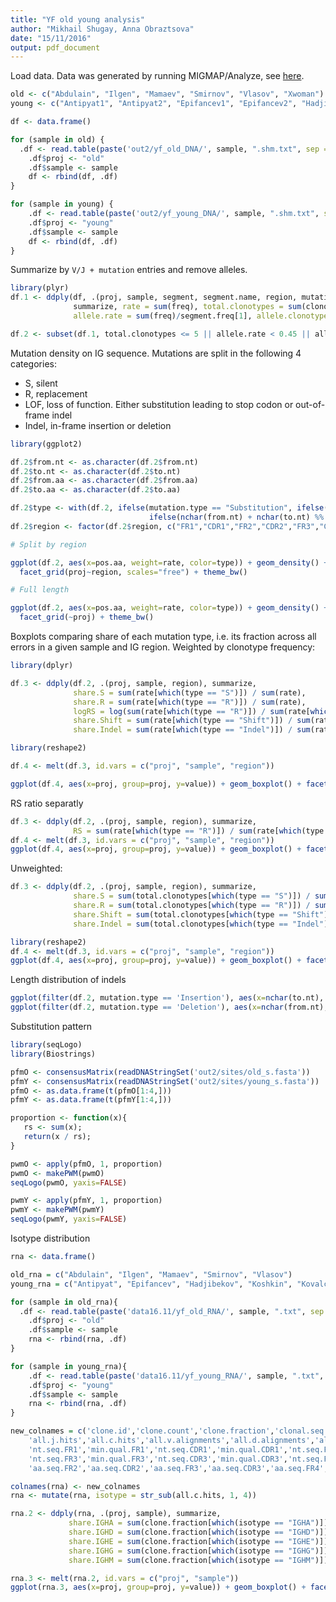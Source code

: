 ```yaml
---
title: "YF old young analysis"
author: "Mikhail Shugay, Anna Obraztsova"
date: "15/11/2016"
output: pdf_document
---
```


Load data. Data was generated by running MIGMAP/Analyze, see [here](https://github.com/mikessh/migmap).

```r
old <- c("Abdulain", "Ilgen", "Mamaev", "Smirnov", "Vlasov", "Xwoman")
young <- c("Antipyat1", "Antipyat2", "Epifancev1", "Epifancev2", "Hadjibekov", "Koshkin", "Kovalchuk")

df <- data.frame()

for (sample in old) {
  .df <- read.table(paste('out2/yf_old_DNA/', sample, ".shm.txt", sep = ""), header=T, sep="\t")
	.df$proj <- "old"
	.df$sample <- sample
	df <- rbind(df, .df)
}

for (sample in young) {
	.df <- read.table(paste('out2/yf_young_DNA/', sample, ".shm.txt", sep = ""), header=T, sep="\t")
	.df$proj <- "young"
	.df$sample <- sample
	df <- rbind(df, .df)
}

```

Summarize by ``V/J + mutation`` entries and remove alleles.

```r
library(plyr)
df.1 <- ddply(df, .(proj, sample, segment, segment.name, region, mutation.type, pos.nt, from.nt, to.nt, pos.aa, from.aa, to.aa),
              summarize, rate = sum(freq), total.clonotypes = sum(clonotypes), 
              allele.rate = sum(freq)/segment.freq[1], allele.clonotype.share = sum(clonotypes) / segment.clonotypes[1])

df.2 <- subset(df.1, total.clonotypes <= 5 || allele.rate < 0.45 || allele.clonotype.share < 0.45)
```

Mutation density on IG sequence. Mutations are split in the following 4 categories:

- S, silent
- R, replacement
- LOF, loss of function. Either substitution leading to stop codon or out-of-frame indel
- Indel, in-frame insertion or deletion

```r
library(ggplot2)

df.2$from.nt <- as.character(df.2$from.nt)
df.2$to.nt <- as.character(df.2$to.nt)
df.2$from.aa <- as.character(df.2$from.aa)
df.2$to.aa <- as.character(df.2$to.aa)

df.2$type <- with(df.2, ifelse(mutation.type == "Substitution", ifelse(to.aa == "*", "Stop", ifelse(from.aa != to.aa, "R", "S")),
                               ifelse(nchar(from.nt) + nchar(to.nt) %% 3 != 0, "Shift", "Indel")))
df.2$region <- factor(df.2$region, c("FR1","CDR1","FR2","CDR2","FR3","CDR3","FR4"))

# Split by region

ggplot(df.2, aes(x=pos.aa, weight=rate, color=type)) + geom_density() + 
  facet_grid(proj~region, scales="free") + theme_bw()

# Full length

ggplot(df.2, aes(x=pos.aa, weight=rate, color=type)) + geom_density() + 
  facet_grid(~proj) + theme_bw()
```

Boxplots comparing share of each mutation type, i.e. its fraction across all errors in a given sample and IG region. Weighted by clonotype frequency:

```r
library(dplyr)

df.3 <- ddply(df.2, .(proj, sample, region), summarize,
              share.S = sum(rate[which(type == "S")]) / sum(rate),
              share.R = sum(rate[which(type == "R")]) / sum(rate),
              logRS = log(sum(rate[which(type == "R")]) / sum(rate[which(type == "S")])),
              share.Shift = sum(rate[which(type == "Shift")]) / sum(rate),
              share.Indel = sum(rate[which(type == "Indel")]) / sum(rate))

library(reshape2)

df.4 <- melt(df.3, id.vars = c("proj", "sample", "region"))

ggplot(df.4, aes(x=proj, group=proj, y=value)) + geom_boxplot() + facet_grid(variable~region, scales="free") + theme_bw()
```

RS ratio separatly

```r
df.3 <- ddply(df.2, .(proj, sample, region), summarize,
              RS = sum(rate[which(type == "R")]) / sum(rate[which(type == "S")]))
df.4 <- melt(df.3, id.vars = c("proj", "sample", "region"))
ggplot(df.4, aes(x=proj, group=proj, y=value)) + geom_boxplot() + facet_grid(variable~region, scales="free") + theme_bw()
```

Unweighted:

```r
df.3 <- ddply(df.2, .(proj, sample, region), summarize,
              share.S = sum(total.clonotypes[which(type == "S")]) / sum(total.clonotypes),
              share.R = sum(total.clonotypes[which(type == "R")]) / sum(total.clonotypes),
              share.Shift = sum(total.clonotypes[which(type == "Shift")]) / sum(total.clonotypes),
              share.Indel = sum(total.clonotypes[which(type == "Indel")]) / sum(total.clonotypes))

library(reshape2)
df.4 <- melt(df.3, id.vars = c("proj", "sample", "region"))
ggplot(df.4, aes(x=proj, group=proj, y=value)) + geom_boxplot() + facet_grid(variable~region, scales="free") + theme_bw()
```

Length distribution of indels

```r
ggplot(filter(df.2, mutation.type == 'Insertion'), aes(x=nchar(to.nt), fill=proj)) + geom_histogram(position='dodge', binwidth=1) + theme_bw() + xlab('Insertion length')
ggplot(filter(df.2, mutation.type == 'Deletion'), aes(x=nchar(from.nt), fill=proj)) + geom_histogram(position='dodge', binwidth=1) + theme_bw() + xlab('Deletion length')
```

Substitution pattern
```r
library(seqLogo)
library(Biostrings)

pfmO <- consensusMatrix(readDNAStringSet('out2/sites/old_s.fasta'))
pfmY <- consensusMatrix(readDNAStringSet('out2/sites/young_s.fasta'))
pfmO <- as.data.frame(t(pfmO[1:4,]))
pfmY <- as.data.frame(t(pfmY[1:4,]))

proportion <- function(x){
   rs <- sum(x);
   return(x / rs);
}

pwmO <- apply(pfmO, 1, proportion)
pwmO <- makePWM(pwmO)
seqLogo(pwmO, yaxis=FALSE)

pwmY <- apply(pfmY, 1, proportion)
pwmY <- makePWM(pwmY)
seqLogo(pwmY, yaxis=FALSE)
```

Isotype distribution
```r
rna <- data.frame()

old_rna = c("Abdulain", "Ilgen", "Mamaev", "Smirnov", "Vlasov")
young_rna = c("Antipyat", "Epifancev", "Hadjibekov", "Koshkin", "Kovalchuk")

for (sample in old_rna){
  .df <- read.table(paste('data16.11/yf_old_RNA/', sample, ".txt", sep = ""), header=T, sep="\t")
	.df$proj <- "old"
	.df$sample <- sample
	rna <- rbind(rna, .df)
}

for (sample in young_rna){
	.df <- read.table(paste('data16.11/yf_young_RNA/', sample, ".txt", sep = ""), header=T, sep="\t")
	.df$proj <- "young"
	.df$sample <- sample
	rna <- rbind(rna, .df)
}

new_colnames = c('clone.id','clone.count','clone.fraction','clonal.seq','clonal.seq.qual','all.v.hits','all.d.hits',
	'all.j.hits','all.c.hits','all.v.alignments','all.d.alignments','all.j.alignments','all.c.alignments',
	'nt.seq.FR1','min.qual.FR1','nt.seq.CDR1','min.qual.CDR1','nt.seq.FR2','min.qual.FR2','nt.seq.CDR2','min.qual.CDR2',
	'nt.seq.FR3','min.qual.FR3','nt.seq.CDR3','min.qual.CDR3','nt.seq.FR4','min.qual.FR4','aa.seq.FR1','aa.seq.CDR1',
	'aa.seq.FR2','aa.seq.CDR2','aa.seq.FR3','aa.seq.CDR3','aa.seq.FR4','ref.points', 'proj', 'sample')

colnames(rna) <- new_colnames
rna <- mutate(rna, isotype = str_sub(all.c.hits, 1, 4))

rna.2 <- ddply(rna, .(proj, sample), summarize,
             share.IGHA = sum(clone.fraction[which(isotype == "IGHA")]),
             share.IGHD = sum(clone.fraction[which(isotype == "IGHD")]),
             share.IGHE = sum(clone.fraction[which(isotype == "IGHE")]),
             share.IGHG = sum(clone.fraction[which(isotype == "IGHG")]),
             share.IGHM = sum(clone.fraction[which(isotype == "IGHM")]))

rna.3 <- melt(rna.2, id.vars = c("proj", "sample"))
ggplot(rna.3, aes(x=proj, group=proj, y=value)) + geom_boxplot() + facet_grid(.~variable, scales="free") + theme_bw()
```

